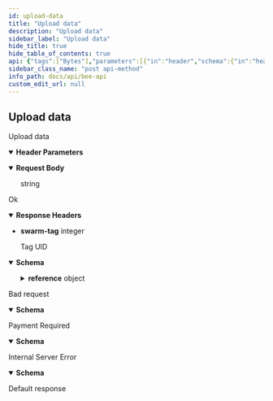 ```yaml
---
id: upload-data
title: "Upload data"
description: "Upload data"
sidebar_label: "Upload data"
hide_title: true
hide_table_of_contents: true
api: {"tags":["Bytes"],"parameters":[{"in":"header","schema":{"in":"header","name":"swarm-postage-batch-id","description":"ID of Postage Batch that is used to upload data with","required":true,"schema":{"type":"string","pattern":"^[A-Fa-f0-9]{64}$","example":"36b7efd913ca4cf880b8eeac5093fa27b0825906c600685b6abdd6566e6cfe8f","title":"SwarmAddress"},"title":"SwarmPostageBatchId"},"name":"swarm-postage-batch-id","required":true},{"in":"header","schema":{"in":"header","name":"swarm-tag","schema":{"type":"integer","title":"Uid"},"required":false,"description":"Associate upload with an existing Tag UID","title":"SwarmTagParameter"},"name":"swarm-tag","required":false},{"in":"header","schema":{"in":"header","name":"swarm-pin","schema":{"type":"boolean"},"required":false,"description":"Represents if the uploaded data should be also locally pinned on the node.\n","title":"SwarmPinParameter"},"name":"swarm-pin","required":false},{"in":"header","schema":{"in":"header","name":"swarm-deferred-upload","schema":{"type":"boolean","default":"true"},"required":false,"description":"Determines if the uploaded data should be sent to the network immediately or in a deferred fashion. By default the upload will be deferred.\n","title":"SwarmDeferredUpload"},"name":"swarm-deferred-upload","required":false},{"in":"header","schema":{"in":"header","name":"swarm-encrypt","schema":{"type":"boolean"},"required":false,"description":"Represents the encrypting state of the file\n","title":"SwarmEncryptParameter"},"name":"swarm-encrypt","required":false}],"requestBody":{"content":{"application/octet-stream":{"schema":{"type":"string","format":"binary"}}}},"responses":{"201":{"description":"Ok","headers":{"swarm-tag":{"description":"Tag UID","schema":{"type":"integer","title":"Uid"}}},"content":{"application/json":{"schema":{"type":"object","properties":{"reference":{"oneOf":[{"type":"string","pattern":"^[A-Fa-f0-9]{64}$","example":"36b7efd913ca4cf880b8eeac5093fa27b0825906c600685b6abdd6566e6cfe8f","title":"SwarmAddress"},{"type":"string","pattern":"^[A-Fa-f0-9]{128}$","example":"36b7efd913ca4cf880b8eeac5093fa27b0825906c600685b6abdd6566e6cfe8f2d2810619d29b5dbefd5d74abce25d58b81b251baddb9c3871cf0d6967deaae2","title":"SwarmEncryptedReference"},{"type":"string","pattern":"^[A-Za-z0-9]+\\.[A-Za-z0-9]+$","example":"swarm.eth","title":"DomainName"}],"title":"SwarmReference"}},"title":"ReferenceResponse"}}}},"400":{"description":"Bad request","content":{"application/problem+json":{"schema":{"type":"object","properties":{"code":{"type":"integer"},"message":{"type":"string"},"reasons":{"type":"array","nullable":true,"description":"List of reasons for the error message.","items":{"type":"string"}}},"title":"ProblemDetails"}}}},"402":{"description":"Payment Required","content":{"application/problem+json":{"schema":{"type":"object","properties":{"code":{"type":"integer"},"message":{"type":"string"},"reasons":{"type":"array","nullable":true,"description":"List of reasons for the error message.","items":{"type":"string"}}},"title":"ProblemDetails"}}}},"500":{"description":"Internal Server Error","content":{"application/problem+json":{"schema":{"type":"object","properties":{"code":{"type":"integer"},"message":{"type":"string"},"reasons":{"type":"array","nullable":true,"description":"List of reasons for the error message.","items":{"type":"string"}}},"title":"ProblemDetails"}}}},"default":{"description":"Default response"}},"description":"Upload data","method":"post","path":"/bytes","servers":[{"url":"http://{apiRoot}:{port}/v1","variables":{"apiRoot":{"default":"localhost","description":"Base address of the local bee node main API"},"port":{"default":"1633","description":"Service port provided in bee node config"}}},{"url":"http://{apiRoot}:{port}","variables":{"apiRoot":{"default":"localhost","description":"Base address of the local bee node main API"},"port":{"default":"1633","description":"Service port provided in bee node config"}}}],"security":[{}],"securitySchemes":{"basicAuth":{"type":"http","scheme":"basic"},"bearerAuth":{"type":"http","scheme":"bearer","bearerFormat":"SecurityToken"}},"info":{"version":"5.0.0","title":"Bee API","description":"A list of the currently provided Interfaces to interact with the swarm, implementing file operations and sending messages"},"postman":{"name":"Upload data","description":{"type":"text/plain"},"url":{"path":["bytes"],"host":["{{baseUrl}}"],"query":[],"variable":[]},"header":[{"disabled":false,"description":{"content":"(Required) ","type":"text/plain"},"key":"swarm-postage-batch-id","value":""},{"disabled":false,"description":{"content":"","type":"text/plain"},"key":"swarm-tag","value":""},{"disabled":false,"description":{"content":"","type":"text/plain"},"key":"swarm-pin","value":""},{"disabled":false,"description":{"content":"","type":"text/plain"},"key":"swarm-deferred-upload","value":""},{"disabled":false,"description":{"content":"","type":"text/plain"},"key":"swarm-encrypt","value":""},{"key":"Content-Type","value":"application/octet-stream"},{"key":"Accept","value":"application/json"}],"method":"POST","body":{"mode":"file"}}}
sidebar_class_name: "post api-method"
info_path: docs/api/bee-api
custom_edit_url: null
---
```



## Upload data



Upload data

<details style={{"marginBottom":"1rem"}} data-collapsed={false} open={true}><summary style={{}}><strong>Header Parameters</strong></summary><div><ul><ParamsItem className={"paramsItem"} param={{"in":"header","schema":{"in":"header","name":"swarm-postage-batch-id","description":"ID of Postage Batch that is used to upload data with","required":true,"schema":{"type":"string","pattern":"^[A-Fa-f0-9]{64}$","example":"36b7efd913ca4cf880b8eeac5093fa27b0825906c600685b6abdd6566e6cfe8f","title":"SwarmAddress"},"title":"SwarmPostageBatchId"},"name":"swarm-postage-batch-id","required":true}}></ParamsItem><ParamsItem className={"paramsItem"} param={{"in":"header","schema":{"in":"header","name":"swarm-tag","schema":{"type":"integer","title":"Uid"},"required":false,"description":"Associate upload with an existing Tag UID","title":"SwarmTagParameter"},"name":"swarm-tag","required":false}}></ParamsItem><ParamsItem className={"paramsItem"} param={{"in":"header","schema":{"in":"header","name":"swarm-pin","schema":{"type":"boolean"},"required":false,"description":"Represents if the uploaded data should be also locally pinned on the node.\n","title":"SwarmPinParameter"},"name":"swarm-pin","required":false}}></ParamsItem><ParamsItem className={"paramsItem"} param={{"in":"header","schema":{"in":"header","name":"swarm-deferred-upload","schema":{"type":"boolean","default":"true"},"required":false,"description":"Determines if the uploaded data should be sent to the network immediately or in a deferred fashion. By default the upload will be deferred.\n","title":"SwarmDeferredUpload"},"name":"swarm-deferred-upload","required":false}}></ParamsItem><ParamsItem className={"paramsItem"} param={{"in":"header","schema":{"in":"header","name":"swarm-encrypt","schema":{"type":"boolean"},"required":false,"description":"Represents the encrypting state of the file\n","title":"SwarmEncryptParameter"},"name":"swarm-encrypt","required":false}}></ParamsItem></ul></div></details><MimeTabs><TabItem label={"application/octet-stream"} value={"application/octet-stream-schema"}><details style={{}} data-collapsed={false} open={true}><summary style={{"textAlign":"left"}}><strong>Request Body</strong></summary><div style={{"textAlign":"left","marginLeft":"1rem"}}></div><ul style={{"marginLeft":"1rem"}}><div style={{"marginTop":".5rem","marginBottom":".5rem","marginLeft":"1rem"}}>

string

</div></ul></details></TabItem></MimeTabs><div><ApiTabs><TabItem label={"201"} value={"201"}><div>

Ok

</div><details style={{"textAlign":"left","marginBottom":"1rem"}} data-collaposed={true} open={false}><summary style={{}}><strong>Response Headers</strong></summary><ul style={{"marginLeft":"1rem"}}><li className={"schemaItem"}><summary style={{}}><strong>swarm-tag</strong><span style={{"opacity":"0.6"}}> integer</span></summary><div><div style={{"marginTop":".5rem","marginBottom":".5rem"}}>

Tag UID

</div></div></li></ul></details><div><MimeTabs schemaType={"response"}><TabItem label={"application/json"} value={"application/json"}><SchemaTabs><TabItem label={"Schema"} value={"Schema"}><details style={{}} data-collapsed={false} open={true}><summary style={{"textAlign":"left"}}><strong>Schema</strong></summary><div style={{"textAlign":"left","marginLeft":"1rem"}}></div><ul style={{"marginLeft":"1rem"}}><SchemaItem collapsible={true} className={"schemaItem"}><details style={{}}><summary style={{}}><strong>reference</strong><span style={{"opacity":"0.6"}}> object</span></summary><div style={{"marginLeft":"1rem"}}></div><div><span className={"badge badge--info"}>oneOf</span><SchemaTabs><TabItem label={"string"} value={"0-property"}><p>string</p></TabItem><TabItem label={"string"} value={"1-property"}><p>string</p></TabItem><TabItem label={"string"} value={"2-property"}><p>string</p></TabItem></SchemaTabs></div></details></SchemaItem></ul></details></TabItem><TabItem label={"Example (from schema)"} value={"Example (from schema)"}><ResponseSamples responseExample={"{\n  \"reference\": \"36b7efd913ca4cf880b8eeac5093fa27b0825906c600685b6abdd6566e6cfe8f\"\n}"} language={"json"}></ResponseSamples></TabItem></SchemaTabs></TabItem></MimeTabs></div></TabItem><TabItem label={"400"} value={"400"}><div>

Bad request

</div><div><MimeTabs schemaType={"response"}><TabItem label={"application/problem+json"} value={"application/problem+json"}><SchemaTabs><TabItem label={"Schema"} value={"Schema"}><details style={{}} data-collapsed={false} open={true}><summary style={{"textAlign":"left"}}><strong>Schema</strong></summary><div style={{"textAlign":"left","marginLeft":"1rem"}}></div><ul style={{"marginLeft":"1rem"}}><SchemaItem collapsible={false} name={"code"} required={false} schemaName={"integer"} qualifierMessage={undefined} schema={{"type":"integer"}}></SchemaItem><SchemaItem collapsible={false} name={"message"} required={false} schemaName={"string"} qualifierMessage={undefined} schema={{"type":"string"}}></SchemaItem><SchemaItem collapsible={false} name={"reasons"} required={false} schemaName={"string[]"} qualifierMessage={undefined} schema={{"type":"array","nullable":true,"description":"List of reasons for the error message.","items":{"type":"string"}}}></SchemaItem></ul></details></TabItem><TabItem label={"Example (from schema)"} value={"Example (from schema)"}><ResponseSamples responseExample={"{\n  \"code\": 0,\n  \"message\": \"string\",\n  \"reasons\": [\n    \"string\"\n  ]\n}"} language={"json"}></ResponseSamples></TabItem></SchemaTabs></TabItem></MimeTabs></div></TabItem><TabItem label={"402"} value={"402"}><div>

Payment Required

</div><div><MimeTabs schemaType={"response"}><TabItem label={"application/problem+json"} value={"application/problem+json"}><SchemaTabs><TabItem label={"Schema"} value={"Schema"}><details style={{}} data-collapsed={false} open={true}><summary style={{"textAlign":"left"}}><strong>Schema</strong></summary><div style={{"textAlign":"left","marginLeft":"1rem"}}></div><ul style={{"marginLeft":"1rem"}}><SchemaItem collapsible={false} name={"code"} required={false} schemaName={"integer"} qualifierMessage={undefined} schema={{"type":"integer"}}></SchemaItem><SchemaItem collapsible={false} name={"message"} required={false} schemaName={"string"} qualifierMessage={undefined} schema={{"type":"string"}}></SchemaItem><SchemaItem collapsible={false} name={"reasons"} required={false} schemaName={"string[]"} qualifierMessage={undefined} schema={{"type":"array","nullable":true,"description":"List of reasons for the error message.","items":{"type":"string"}}}></SchemaItem></ul></details></TabItem><TabItem label={"Example (from schema)"} value={"Example (from schema)"}><ResponseSamples responseExample={"{\n  \"code\": 0,\n  \"message\": \"string\",\n  \"reasons\": [\n    \"string\"\n  ]\n}"} language={"json"}></ResponseSamples></TabItem></SchemaTabs></TabItem></MimeTabs></div></TabItem><TabItem label={"500"} value={"500"}><div>

Internal Server Error

</div><div><MimeTabs schemaType={"response"}><TabItem label={"application/problem+json"} value={"application/problem+json"}><SchemaTabs><TabItem label={"Schema"} value={"Schema"}><details style={{}} data-collapsed={false} open={true}><summary style={{"textAlign":"left"}}><strong>Schema</strong></summary><div style={{"textAlign":"left","marginLeft":"1rem"}}></div><ul style={{"marginLeft":"1rem"}}><SchemaItem collapsible={false} name={"code"} required={false} schemaName={"integer"} qualifierMessage={undefined} schema={{"type":"integer"}}></SchemaItem><SchemaItem collapsible={false} name={"message"} required={false} schemaName={"string"} qualifierMessage={undefined} schema={{"type":"string"}}></SchemaItem><SchemaItem collapsible={false} name={"reasons"} required={false} schemaName={"string[]"} qualifierMessage={undefined} schema={{"type":"array","nullable":true,"description":"List of reasons for the error message.","items":{"type":"string"}}}></SchemaItem></ul></details></TabItem><TabItem label={"Example (from schema)"} value={"Example (from schema)"}><ResponseSamples responseExample={"{\n  \"code\": 0,\n  \"message\": \"string\",\n  \"reasons\": [\n    \"string\"\n  ]\n}"} language={"json"}></ResponseSamples></TabItem></SchemaTabs></TabItem></MimeTabs></div></TabItem><TabItem label={"default"} value={"default"}><div>

Default response

</div><div></div></TabItem></ApiTabs></div>
      
